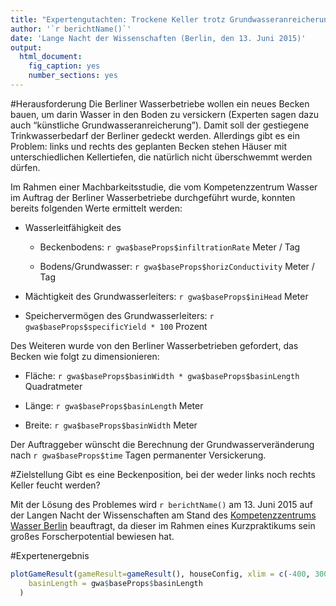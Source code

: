 ```yaml
---
title: "Expertengutachten: Trockene Keller trotz Grundwasseranreicherung"
author: '`r berichtName()`'
date: 'Lange Nacht der Wissenschaften (Berlin, den 13. Juni 2015)'
output:
  html_document:
    fig_caption: yes
    number_sections: yes
---
```


#Herausforderung
Die Berliner Wasserbetriebe wollen ein neues Becken bauen, um darin Wasser in den 
Boden zu versickern (Experten sagen dazu auch "künstliche Grundwasseranreicherung"). 
Damit soll der gestiegene Trinkwasserbedarf der Berliner gedeckt werden. Allerdings
gibt es ein Problem: links und rechts des geplanten Becken stehen Häuser mit 
unterschiedlichen Kellertiefen, die natürlich nicht überschwemmt werden dürfen.

Im Rahmen einer Machbarkeitsstudie, die vom Kompetenzzentrum Wasser im Auftrag der 
Berliner Wasserbetriebe durchgeführt wurde, konnten bereits folgenden Werte 
ermittelt werden: 

* Wasserleitfähigkeit des 

    + Beckenbodens: `r gwa$baseProps$infiltrationRate` Meter / Tag 
    
    + Bodens/Grundwasser: `r gwa$baseProps$horizConductivity` Meter / Tag 

* Mächtigkeit des Grundwasserleiters: `r gwa$baseProps$iniHead` Meter

* Speichervermögen des Grundwasserleiters: `r gwa$baseProps$specificYield * 100` Prozent

Des Weiteren wurde von den Berliner Wasserbetrieben gefordert, das Becken wie folgt
zu dimensionieren: 

* Fläche: `r gwa$baseProps$basinWidth * gwa$baseProps$basinLength` Quadratmeter                                                                                                     
* Länge: `r gwa$baseProps$basinLength` Meter  

* Breite: `r gwa$baseProps$basinWidth` Meter

Der Auftraggeber wünscht die Berechnung der Grundwasserveränderung nach `r gwa$baseProps$time` Tagen 
permanenter Versickerung.

#Zielstellung
Gibt es eine Beckenposition, bei der weder links noch rechts Keller feucht werden?

Mit der Lösung des Problemes wird `r berichtName()` am 13. Juni 2015 auf der Langen 
Nacht der Wissenschaften am Stand des [Kompetenzzentrums Wasser Berlin](http://kompetenz-wasser.de) beauftragt, 
da dieser im Rahmen eines Kurzpraktikums sein großes Forscherpotential bewiesen hat. 

\pagebreak

#Expertenergebnis
```r
plotGameResult(gameResult=gameResult(), houseConfig, xlim = c(-400, 300), 
    basinLength = gwa$baseProps$basinLength
  )
```
